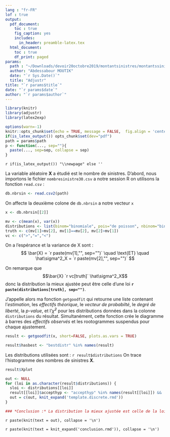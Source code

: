 ```yaml
---
lang : "fr-FR"
lof : true
output:
  pdf_document: 
    toc : true
    fig_caption: yes 
    includes:  
      in_header: preamble-latex.tex   
  html_document:
    toc : true
    df_print: paged    
params:
  path : "~/Downloads/devoir20octobre2019/montantsinistres/montantssinistre30.csv"
  author: "Abdessabour MOUTIK"
  date: "`r Sys.Date()`"
  title: "Adjustr"
title: "`r params$title`"
date: "`r params$date`"
author: "`r params$author`"
---
```


```r
library(knitr)
library(adjustr)
library(latex2exp)
```

```r
options(warn=-1)
knitr::opts_chunk$set(echo = TRUE, message = FALSE,  fig.align = 'center')
if(is_latex_output()) opts_chunk$set(dev="pdf")
path = params$path
p <- function(..., sep=""){
  paste(..., sep=sep, collapse = sep)
}
```


`r if(is_latex_output()) "\\newpage" else ''`

  La variable aléatoire **X** a étudié est le nombre de sinistres.
D'abord, nous importons le fichier `nombresinistre30.csv` a notre session R on utilisons la fonction `read.csv` :
```r
db.nbrsin <- read.csv2(path)
```
  On affecte la deuxième colone de `db.nbrsin` a notre vecteur `x`
```r
x <- db.nbrsin[[2]]
```
```r
mv <- c(mean(x), var(x))
distributions <- list(binom="binomiale", pois="de poisson", nbinom="binomiale négative")
truth <- c(mv[1]>mv[2], mv[1]==mv[2], mv[2]>mv[1])
vc <- c(">","=","<")
```
  On a l'espérance et la variance de X sont :
  $$ \bar{X} = `r paste(mv[1],"", sep="")` \quad \text{ET} \quad  \hat\sigma^2_X = `r paste(mv[2],"", sep="")`  $$

  On remarque que $$\bar{X} `r vc[truth]` \hat\sigma^2_X$$ donc la distribution la mieux ajustée peut être celle d'une loi **`r paste(distributions[truth], sep="")`**.

  J'appelle alors ma fonction `getgoodfit` qui retourne une liste contenant l'*estimation*, les *effectifs théorique*, le *vecteur de probabilté*, le *degré de liberté*, la *p-value*, et l'*$\tilde{\chi}$^2^* pour les distributions données dans la colonne `distributions` du résultat. Simultanément, cette fonction crée le diagramme à barres des *effectifs observés* et les rootogrammes suspendus pour chaque ajustement.
```r
result <- getgoodfit(x, short=FALSE, plots.as.vars = TRUE)
```
```r
result$hasbest <- "bestdistr" %in% names(result)
```
Les distributions utilisées sont :
  ```r
result$distributions
```
On trace l'histogramme des nombres de sinistres **X**.

```r
result$Xplot
```


```r
out <- NULL
for (loi in as.character(result$distributions)) {
  sloi <- distributions[[loi]]
  result[[loi]]$accepthyp <- "accepthyp" %in% names(result[[loi]]) && !is.na(result[[loi]]$accepthyp) && result[[loi]]$accepthyp
  out = c(out, knit_expand('template.discrete.rmd'))
}

### *Conclusion :* La distribution la mieux ajustée est celle de la loi `r distributions[[result$bestdistr]]`
```

`r paste(knit(text = out), collapse = '\n')`

`r paste(knit(text = knit_expand('conclusion.rmd')), collapse = '\n')`

